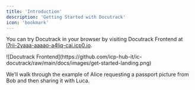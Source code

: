 ```yaml
---
title: 'Introduction'
description: 'Getting Started with Docutrack'
icon: 'bookmark'
---
```

You can try Docutrack in your browser by visiting Docutrack Frontend at 
[l7rii-2yaaa-aaaao-a4liq-cai.icp0.io](https://l7rii-2yaaa-aaaao-a4liq-cai.icp0.io/).

<Frame>
![Docutrack Frontend](https://github.com/icp-hub-it/ic-docutrack/raw/main/docs/images/get-started-landing.png)
</Frame>

We’ll walk through the example of Alice requesting a passport picture from Bob and then sharing it with Luca.
